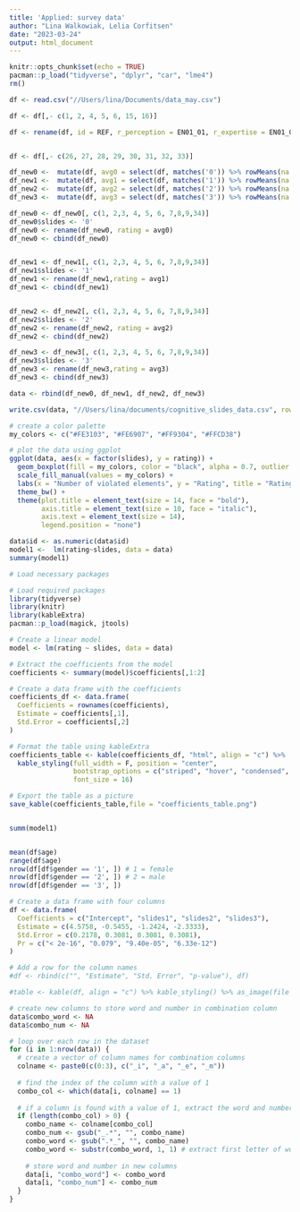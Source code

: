 ```yaml
---
title: 'Applied: survey data'
author: "Lina Walkowiak, Lelia Corfitsen"
date: "2023-03-24"
output: html_document
---
```


```r
knitr::opts_chunk$set(echo = TRUE)
pacman::p_load("tidyverse", "dplyr", "car", "lme4")
rm()

```


```r
df <- read.csv("//Users/lina/Documents/data_may.csv")

df <- df[,- c(1, 2, 4, 5, 6, 15, 16)]

df <- rename(df, id = REF, r_perception = EN01_01, r_expertise = EN01_02, r_mental = EN01_03, r_attention = EN01_04, memory=EN02_01, age = IN02, gender = IN03, cogsci = IN05, p1 = SD01_01, e1 = SD02_01, m1 = SD03_01, a1 = SD04_01, p0 = SE01_01, e0 = SE02_01, m0 = SE03_01, a0 = SE04_01, p2 =SI01_01, e2 =SI02_01, m2 = SI03_01, a2= SI04_01, p3 =SL01_01, e3 = SL02_01, m3= SL03_01, a3 = SL04_01)



```

```r
df <- df[,- c(26, 27, 28, 29, 30, 31, 32, 33)]
```





```r


df_new0 <-  mutate(df, avg0 = select(df, matches('0')) %>% rowMeans(na.rm=T))
df_new1 <-  mutate(df, avg1 = select(df, matches('1')) %>% rowMeans(na.rm=T))
df_new2 <-  mutate(df, avg2 = select(df, matches('2')) %>% rowMeans(na.rm=T))
df_new3 <-  mutate(df, avg3 = select(df, matches('3')) %>% rowMeans(na.rm=T))

df_new0 <- df_new0[, c(1, 2,3, 4, 5, 6, 7,8,9,34)]
df_new0$slides <- '0'
df_new0 <- rename(df_new0, rating = avg0)
df_new0 <- cbind(df_new0)


df_new1 <- df_new1[, c(1, 2,3, 4, 5, 6, 7,8,9,34)]
df_new1$slides <- '1'
df_new1 <- rename(df_new1,rating = avg1)
df_new1 <- cbind(df_new1)


df_new2 <- df_new2[, c(1, 2,3, 4, 5, 6, 7,8,9,34)]
df_new2$slides <- '2'
df_new2 <- rename(df_new2, rating = avg2)
df_new2 <- cbind(df_new2)

df_new3 <- df_new3[, c(1, 2,3, 4, 5, 6, 7,8,9,34)]
df_new3$slides <- '3'
df_new3 <- rename(df_new3,rating = avg3)
df_new3 <- cbind(df_new3)
```




```r
data <- rbind(df_new0, df_new1, df_new2, df_new3)
```

```r
write.csv(data, "//Users/lina/documents/cognitive_slides_data.csv", row.names=FALSE)
```




```r
# create a color palette
my_colors <- c("#FE3103", "#FE6907", "#FF9304", "#FFCD38")

# plot the data using ggplot
ggplot(data, aes(x = factor(slides), y = rating)) +
  geom_boxplot(fill = my_colors, color = "black", alpha = 0.7, outlier.shape = NA, ) +
  scale_fill_manual(values = my_colors) +
  labs(x = "Number of violated elements", y = "Rating", title = "Ratings of presented slides") +
  theme_bw() +
  theme(plot.title = element_text(size = 14, face = "bold"),
        axis.title = element_text(size = 10, face = "italic"),
        axis.text = element_text(size = 14),
        legend.position = "none")
```
```r

data$id <- as.numeric(data$id)
model1 <-  lm(rating~slides, data = data)
summary(model1)

```

```r
# Load necessary packages

# Load required packages
library(tidyverse)
library(knitr)
library(kableExtra)
pacman::p_load(magick, jtools)

# Create a linear model
model <- lm(rating ~ slides, data = data)

# Extract the coefficients from the model
coefficients <- summary(model)$coefficients[,1:2]

# Create a data frame with the coefficients
coefficients_df <- data.frame(
  Coefficients = rownames(coefficients),
  Estimate = coefficients[,1],
  Std.Error = coefficients[,2]
)

# Format the table using kableExtra
coefficients_table <- kable(coefficients_df, "html", align = "c") %>%
  kable_styling(full_width = F, position = "center", 
                bootstrap_options = c("striped", "hover", "condensed", "responsive"), 
                font_size = 16)

# Export the table as a picture
save_kable(coefficients_table,file = "coefficients_table.png")


summ(model1)
```



```r



```



```r
mean(df$age)
range(df$age)
nrow(df[df$gender == '1', ]) # 1 = female 
nrow(df[df$gender == '2', ]) # 2 = male
nrow(df[df$gender == '3', ])
```

```r
# Create a data frame with four columns
df <- data.frame(
  Coefficients = c("Intercept", "slides1", "slides2", "slides3"),
  Estimate = c(4.5758, -0.5455, -1.2424, -2.3333),
  Std.Error = c(0.2178, 0.3081, 0.3081, 0.3081),
  Pr = c("< 2e-16", "0.079", "9.40e-05", "6.33e-12")
)

# Add a row for the column names
#df <- rbind(c("", "Estimate", "Std. Error", "p-value"), df)

#table <- kable(df, align = "c") %>% kable_styling() %>% as_image(file = "table.png") 

```


```r
# create new columns to store word and number in combination column
data$combo_word <- NA
data$combo_num <- NA

# loop over each row in the dataset
for (i in 1:nrow(data)) {
  # create a vector of column names for combination columns
  colname <- paste0(c(0:3), c("_i", "_a", "_e", "_m"))
  
  # find the index of the column with a value of 1
  combo_col <- which(data[i, colname] == 1)
  
  # if a column is found with a value of 1, extract the word and number
  if (length(combo_col) > 0) {
    combo_name <- colname[combo_col]
    combo_num <- gsub("_.*", "", combo_name)
    combo_word <- gsub(".*_", "", combo_name)
    combo_word <- substr(combo_word, 1, 1) # extract first letter of word
    
    # store word and number in new columns
    data[i, "combo_word"] <- combo_word
    data[i, "combo_num"] <- combo_num
  }
}
```

